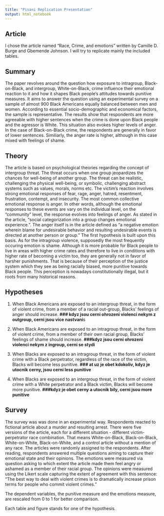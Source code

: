 ```yaml
---
title: "Pisani Replication Presentation"
output: html_notebook
---
```


## Article ##

I chose the article named "Race, Crime, and emotions" written by Camille D. Burge and Gbemende Johnson. I will try to replicate mainly the included tables. 

## Summary ## 

The paper revolves around the question how exposure to intragroup, Black-on-Black, and intergroup, White-on-Black, crime influence their emotional reaction to it and how it shapes Black people's attitudes towards punitive measures. It aims to answer the question using an experimental survey on a sample of almost 900 Black Americans equally balanced between men and women. According to essential socio-demographic and economical factors, the sample is representative. The results show that respondents are more agreeable with higher sentences when the crime is done upon Black people and the agressor is White. This situation also evokes higher levels of anger. In the case of Black-on-Black crime, the respondents are generally in favor of lower sentences. Similiarly, the anger rate is higher, although in this case mixed with feelings of shame.

## Theory ##

The article is based on psychological theories regarding the concept of intergroup threat. The threat occurs when one group jeopardizes the chances for well-being of another group. The threat can be realistic, challenging the physical well-being, or symbolic, challenging abstract systems such as values, morals, norms etc. The victim's reaction involves strong emotional responses of fear, rage, anger, hatred, resentment, frustration, contempt, and insecurity. The most common collective emotional response is anger. In other words, although the emotional responses to these events are vary on the individual level, on the "community" level, the response evolves into feelings of anger. As stated in the article, "social categorization into a group changes emotional experience.". The anger itself is in the article defined as "a negative emotion wherein blame for undesirable behavior and resulting undesirable events is directed at another person or group." The first hypothesis is built upon this basis. As for the intragroup violence, supposedly the most frequently occuring emotion is shame. Although it is more probable for Black people to live in areas with higher crime rates and therefore to live in conditions with higher rate of becoming a victim too, they are generally not in favor of harsher punishments. That is because of their perception of the justice system which they see as being racially biased, more punitive towards Black people. This perception is nowadays constitutionally illegal, but it roots from many historical reasons.

## Hypotheses

1. When Black Americans are exposed to an intergroup threat, in the form of violent crime, from a member of a racial out-group, Blacks' feelings of anger should increase. **### kdyz jsou cerni ohrozeni violenci nekym z outgroup, cerni jsou vice nastvani**s

2. When Black Americans are exposed to an intragroup threat, in the form of violent crime, from a member of their own racial group, Blacks' feelings of shame should increase. **###kdyz jsou cerni ohrozeni violenci nekym z ingroup, cerni se stydi**

3. When Blacks are exposed to an intragroup threat, in the form of violent crime with a Black perpetrator, regardless of the race of the victim, Blacks will become less punitive. **### at uz je obet kdokoliv, kdyz je utocnik cerny, jsou cerni less punitive**

4. When Blacks are exposed to an intergroup threat, in the form of violent crime with a White perpetrator and a Black victim, Blacks will become more punitive. **###kdyz je obet cerny a utocnik bily, cerni jsou more punitive**

## Survey ## 

The survey was was done in an experimental way. Respondents reacted to fictional article about a murder and resulting arrest. There were five versions of the article, each for a different situation - different victim-perpetrator race combination. That means White-on-Black, Black-on-Black, White-on-White, Black-on-White, and a control article without a mention of any race. The articles were randomly assigned to the respondents. After reading, respondents answered multiple questions aiming to capture their emotional state and their opinions. The emotions were measured via question asking to which extent the article made them feel angry or ashamed as a member of their racial group. The opinions were measured using the Likert scale capturing the extent of agreement with this sentence: "The best way to deal with violent crimes is to dramatically increase prison terms for people who commit violent crimes."

The dependent variables, the punitive measure and the emotions measure, are rescaled from 0 to 1 for better comparison.

Each table and figure stands for one of the hypothesis.
